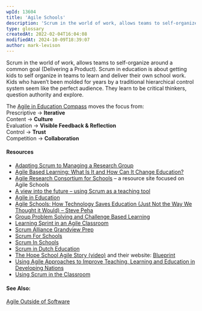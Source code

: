 ```yaml
---
wpId: 13604
title: 'Agile Schools'
description: 'Scrum in the world of work, allows teams to self-organize around a common goal (Delivering a Product). Scrum in education is about getting kids to self organize in teams to learn and deliver their own school work. Kids who haven''t been molded for years by a traditional hierarchical control system seem like the perfect audience. ...'
type: glossary
createdAt: 2022-02-04T16:04:08
modifiedAt: 2024-10-09T18:39:07
author: mark-levison
---
```



Scrum in the world of work, allows teams to self-organize around a common goal (Delivering a Product). Scrum in education is about getting kids to self organize in teams to learn and deliver their own school work. Kids who haven’t been molded for years by a traditional hierarchical control system seem like the perfect audience. They learn to be critical thinkers, question authority and explore.

The [Agile in Education Compass](https://www.agileineducation.org) moves the focus from:  
Prescriptive → **Iterative**  
Content → **Culture**  
Evaluation → **Visible Feedback & Reflection**  
Control → **Trust**  
Competition → **Collaboration**

#### Resources

*   [Adapting Scrum to Managing a Research Group](https://www.cs.umd.edu/~mwh/papers/score.pdf)
*   [Agile Based Learning: What Is It and How Can It Change Education?](https://www.opencolleges.edu.au/informed/features/agile-based-learning-what-is-it-and-how-can-it-change-education/)
*   [Agile Research Consortium for Schools](https://www.arc-for-schools.org) – a resource site focused on Agile Schools
*   [A view into the future – using Scrum as a teaching tool](https://eduscrum-en.blogspot.ca/2013/03/a-view-into-future-using-scrum-as.html)
*   [Agile in Education](https://www.agileineducation.org/)
*   [Agile Schools: How Technology Saves Education (Just Not the Way We Thought it Would) – Steve Peha](https://www.infoq.com/articles/agile-schools-education)
*   [Group Problem Solving and Challenge Based Learning](https://thedesignofhistory.blogspot.nl/)
*   [Learning Sprint in an Agile Classroom](https://agileclassrooms.com/learning-sprint-inforgraphic/)
*   [Scrum Alliance Grandview Prep](https://vimeo.com/199089245)
*   [Scrum For Schools](https://www.scruminc.com/scrum-future-for-education-2/)
*   [Scrum In Schools](https://www.michaelvizdos.com/resources/scrum-in-school)
*   [Scrum in Dutch Education](https://eduscrum.nl/)
*   [The Hope School Agile Story (video)](https://www.youtube.com/watch?v=WTMxlXbQeQU&feature=youtu.be) and their website: [Blueprint](https://www.blueprinteducation.org/4176-2/)
*   [Using Agile Approaches to Improve Teaching, Learning and Education in Developing Nations](https://www.infoq.com/news/2014/11/improve-teaching-learning)
*   [Using Scrum in the Classroom](https://threeteacherstalk.com/2019/01/25/using-scrum-in-the-classroom/)

#### See Also:

[Agile Outside of Software](/glossary/agile-outside-of-software)